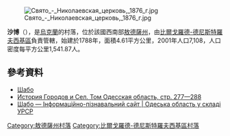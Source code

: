 [[Image:Свято_-_Николаевская_церковь,_1876_г.jpg|right]]

'''沙博'''（{{lang-uk|Шабо}}），是[[烏克蘭|烏克蘭]]的村落，位於該國西南部[[敖德薩州|敖德薩州]]，由[[比爾戈羅德-德尼斯特羅夫西基區|比爾戈羅德-德尼斯特羅夫西基區]]負責管轄，始建於1788年，面積4.61平方公里，2001年人口7,108，人口密度每平方公里1,541.87人。

{{coord|46|7|37|N|30|23|6|E|scale:30000|display=title}}

==參考資料==
* [http://w1.c1.rada.gov.ua/pls/z7502/A005?rdat1=08.07.2011&rf7571=23861 Шабо]
* [http://www.igsu.org.ua/Odesskaja.obl/Belgorod-Dnestrovskij_rajon/SZabo.html История Городов и Сел. Том Одесская область, стр. 277—288] {{Wayback|url=http://www.igsu.org.ua/Odesskaja.obl/Belgorod-Dnestrovskij_rajon/SZabo.html |date=20110602153105 }} {{ref-ru}}
* [http://imsu-odesa.com/mista-i-sela-odeskoi-oblasti/bilgorod-dnistrovskyj-rajon/shabo.html Шабо — Інформаційно-пізнавальний сайт | Одеська область у складі УРСР] {{Wayback|url=http://imsu-odesa.com/mista-i-sela-odeskoi-oblasti/bilgorod-dnistrovskyj-rajon/shabo.html |date=20161023182728 }}

{{DEFAULTSORT:Шабо}}
[[Category:敖德薩州村落|Category:敖德薩州村落]]
[[Category:比爾戈羅德-德尼斯特羅夫西基區村落|Category:比爾戈羅德-德尼斯特羅夫西基區村落]]


{{Odessa-geo-stub}}